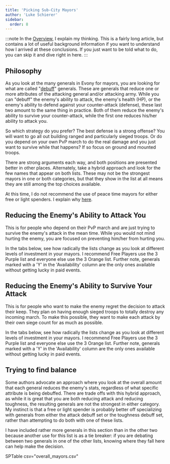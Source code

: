 ```yaml
---
title: 'Picking Sub-City Mayors'
author: 'Luke Schierer'
sidebar:
  order: 8
---
```



:::note
In the [Overview][], I explain my thinking. This is a fairly long article, but
contains a lot of useful background information if you want to understand how I
arrived at these conclusions. If you just want to be told what to do, you can
skip it and dive right in here.
:::

## Philosophy

As you look at the many generals in Evony for mayors, you are looking for what
are called "[debuff][]" generals. These are generals that reduce one or more
attributes of the attacking general and/or attacking army. While you can
"debuff" the enemy's ability to attack, the enemy's health (HP), or the enemy's
ability to defend against your counter-attack (defense), these last two amount
to the same thing in practice. Both of them reduce the enemy's ability to
survive your counter-attack, while the first one reduces his/her ability to
attack you.

So which strategy do you prefer? The best defense is a strong offense? You
will want to go all out building ranged and particularly sieged troops. Or do
you depend on your own PvP march to do the real damage and you just want to
survive while that happens? If so focus on ground and mounted troops.

There are strong arguments each way, and both positions are presented better
in other places. Alternately, take a hybrid approach and look for the few
names that appear on both lists. These may not be the strongest mayors in one
or both categories, but that they show in the list at all means they are still
among the top choices available.

At this time, I do not recommend the use of peace time mayors for either free
or light spenders. I explain why [here][peace].

[peace]: ../peace_time_subcity_mayors/
[debuff]: ../../reference/glossary/#debuff

## Reducing the Enemy's Ability to Attack You

This is for people who depend on their PvP march and are just trying to survive
the enemy's attack in the mean time. While you would not mind hurting the
enemy, you are focused on preventing him/her from hurting you.

In the tabs below, see how radically the lists change as you look at different
levels of investment in your mayors. I recommend Free Players use the 3 Purple
list and everyone else use the 3 Orange list. Further note, generals marked
with a 'Y' in the 'Availability' column are the only ones available without
getting lucky in paid events.

<SPTable csv="attack_mayors.csv"></SPTable>

## Reducing the Enemy's Ability to Survive Your Attack

This is for people who want to make the enemy regret the decision to attack
their keep. They plan on having enough sieged troops to totally destroy any
incoming march. To make this possible, they want to make each attack by their
own siege count for as much as possible.

In the tabs below, see how radically the lists change as you look at different
levels of investment in your mayors. I recommend Free Players use the 3 Purple
list and everyone else use the 3 Orange list. Further note, generals marked
with a 'Y' in the 'Availability' column are the only ones available without
getting lucky in paid events.

<SPTable csv="toughness_mayors.csv"></SPTable>

## Trying to find balance

Some authors advocate an approach where you look at the overall amount that
each general reduces the enemy's stats, regardless of what specific attribute
is being debuffed. There are trade offs with this hybrid approach,
as while it is great that you are both reducing attack and reducing toughness,
the resulting generals are not the strongest in either category. My instinct
is that a free or light spender is probably better off specializing with
generals from either the attack debuff set or the toughness debuff set,
rather than attempting to do both with one of these lists.

I have included rather more generals in this section than in the other two
because another use for this list is as a tie breaker: if you are debating
between two generals in one of the other lists, knowing where they fall here
can help make the decision.

SPTable csv="overall_mayors.csv"

[Overview]: ../overview
